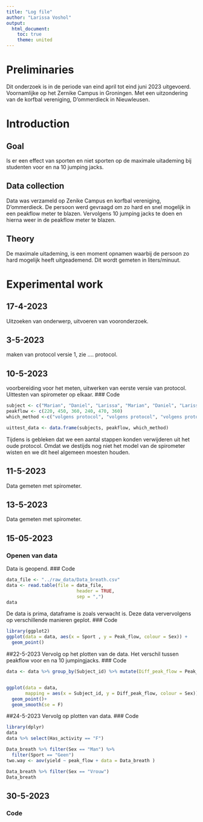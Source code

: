 ```yaml
---
title: "Log file"
author: "Larissa Voshol"
output:
  html_document:
    toc: true
    theme: united
---
```



# Preliminaries
Dit onderzoek is in de periode van eind april tot eind juni 2023 uitgevoerd. Voornamlijke op het Zernike Campus in Groningen. Met een uitzondering van de korfbal vereniging, D'ommerdieck in Nieuwleusen.

# Introduction

## Goal
Is er een effect van sporten en niet sporten op de maximale uitademing bij studenten voor en na 10 jumping jacks.

## Data collection
Data was verzameld op Zenike Campus en korfbal vereniging, D'ommerdieck. De persoon werd gevraagd om zo hard en snel mogelijk in een peakflow meter te blazen. Vervolgens 10 jumping jacks te doen en hierna weer in de peakflow meter te blazen.

## Theory
De maximale uitademing, is een moment opnamen waarbij de persoon zo hard mogelijk heeft uitgeademend. Dit wordt gemeten in liters/minuut.


# Experimental work
## 17-4-2023
Uitzoeken van onderwerp, uitvoeren van vooronderzoek.

## 3-5-2023
maken van protocol versie 1, zie .... protocol.

## 10-5-2023
voorbereiding voor het meten, uitwerken van eerste versie van protocol.
Uittesten van spirometer op elkaar.
### Code
```r
subject <- c("Marian", "Daniel", "Larissa", "Marian", "Daniel", "Larissa")
peakflow <- c(220, 450, 360, 240, 470, 360)
which_method <-c("volgens protocol", "volgens protocol", "volgens protocol","nieuw protocol waarbij we een aantal tussenstappen hebben verwijderd, bij het gebruik van de spirometer", "nieuw protocol waarbij we een aantal tussenstappen hebben verwijderd, bij het gebruik van de spirometer", "nieuw protocol waarbij we een aantal tussenstappen hebben verwijderd, bij het gebruik van de spirometer")

uittest_data <- data.frame(subjects, peakflow, which_method)

```
Tijdens is gebleken dat we een aantal stappen konden verwijderen uit het oude protocol. Omdat we destijds nog niet het model van de spirometer wisten en we dit heel algemeen moesten houden.

## 11-5-2023
Data gemeten met spirometer.

## 13-5-2023
Data gemeten met spirometer.

## 15-05-2023

### Openen van data

Data is geopend.
### Code
```r

data_file <- "../raw_data/Data_breath.csv"
data <- read.table(file = data_file,
                          header = TRUE,
                          sep = ",")
data

```
De data is prima, dataframe is zoals verwacht is.
Deze data ververvolgens op verschillende manieren geplot.
### Code
```r
library(ggplot2)
ggplot(data = data, aes(x = Sport , y = Peak_flow, colour = Sex)) + 
  geom_point()

```

##22-5-2023
Vervolg op het plotten van de data. Het verschil tussen peakflow voor en na 10 jumpingjacks.
### Code
```r

data <- data %>% group_by(Subject_id) %>% mutate(Diff_peak_flow = Peak_flow[2] - Peak_flow[1])


ggplot(data = data,
       mapping = aes(x = Subject_id, y = Diff_peak_flow, colour = Sex)) +
  geom_point()+
  geom_smooth(se = F)

```

##24-5-2023
Vervolg op plotten van data.
### Code
```r
library(dplyr)
data
data %>% select(Has_activity == "F") 

Data_breath %>% filter(Sex == "Man") %>% 
  filter(Sport == "Geen")
two.way <- aov(yield ~ peak_flow + data = Data_breath )

Data_breath %>% filter(Sex == "Vrouw")
Data_breath

```
## 30-5-2023
### Code


